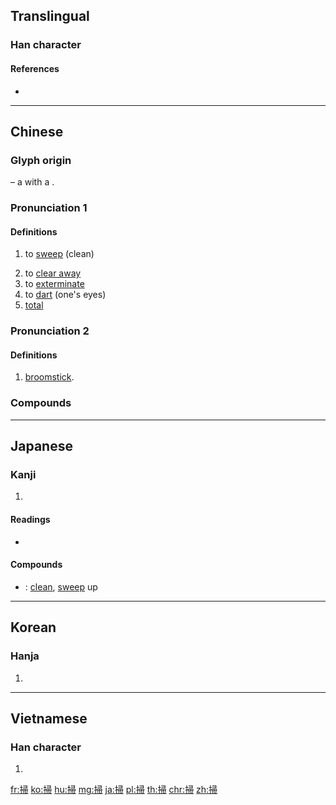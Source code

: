 {{also|扫}}
==Translingual==

===Han character===
{{Han char|rn=64|rad=手|as=08|sn=11|four=57027|canj=QSMB|ids=⿰扌帚}}

====References====
* {{Han ref|kx=0436.140|dkj=12237|dj=0785.250|hdz=31908.040|uh=6383|ud=25475|bh=B1BD|bd=45501}}

----

==Chinese==
{{zh-forms|s=扫}}

===Glyph origin===
{{liushu|ic}} – a {{zh-l|*手|hand}} with a {{zh-l|*帚|broomstick}}.

===Pronunciation 1===
{{zh-pron
|m=sǎo
|c=sou3,sou2
|h=pfs=so
|md=
|mn=sàu/sò
|w=
|mc=1
|oc=n,1
|cat=v,a
}}

====Definitions====
{{zh-hanzi}}

# to [[sweep]] (clean)
#: {{zh-x|掃把|broom}}
#: {{zh-x|掃地|to sweep the floor}}
# to [[clear away]]
# to [[exterminate]]
# to [[dart]] (one's eyes)
# [[total]]

===Pronunciation 2===
{{zh-pron
|m=sào
|mc=2
|oc=n,2
|cat=n
}}

====Definitions====
{{zh-hanzi}}

# [[broomstick]]. {{zh-only|*掃帚||*掃把}}

===Compounds===
{{zh-der|一掃|一掃而光|一掃而空|五經掃地|名譽掃地|大掃除|威信掃地|打掃|拖天掃地|拜掃|掃地|掃地俱盡|掃地出門|掃地滔天|掃地無餘|掃堂腿|掃塵|掃墓|掃墓節|掃射|掃尾|掃帚|掃帚星|掃平|掃愁帚|掃把|掃拂|掃描|掃描器|掃數|掃星|掃晴娘|掃榻|掃榻以待|掃毒|掃灑|掃田刮地|掃白|掃眉|掃眉才子|掃視|掃穴犁庭|掃聽|掃臉|掃興|掃蕩|掃街|掃街機|掃邊|掃門|掃除|掃除天下|掃雷|掃黃|掃黑|斯文掃地|斷層掃描|杜門卻掃|橫掃|橫掃千軍|汛掃|淡掃蛾眉|清掃|灑掃|犁庭掃穴|犁庭掃閭|祭掃|立掃千言|筆掃千軍|綱常掃地|鐵掃帚|閉門卻掃|閉關卻掃|間條掃描|闔門卻掃|風驅電掃}}

----

==Japanese==

===Kanji===
{{ja-kanji|grade=c|rs=手08}}

# {{defn|lang=ja|sort=手08}}

====Readings====
* {{ja-readings|on=[[そう]] (sō)|kun=[[はく]] (haku), [[はらう]] (harau)}}

====Compounds====
* {{ja-r|掃除|そうじ}}: [[clean]], [[sweep]] up

----

==Korean==

===Hanja===
{{ko-hanja|hangeul=소|eumhun=쓸 소|rv=so|mr=so|y=so}}

# {{defn|lang=ko|sort=手08}}

----

==Vietnamese==

===Han character===
{{vi-readings|rs=手08|hanviet=tảo}}

# {{defn|lang=vi|sort=手08}}

[[fr:掃]]
[[ko:掃]]
[[hu:掃]]
[[mg:掃]]
[[ja:掃]]
[[pl:掃]]
[[th:掃]]
[[chr:掃]]
[[zh:掃]]